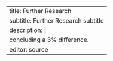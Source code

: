 ---
title:       Further Research
subtitle:    Further Research subtitle
description: |
  concluding a  3% difference.
editor: source
---